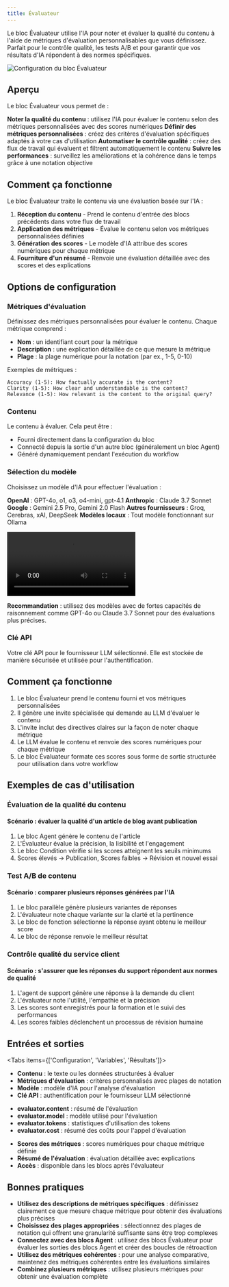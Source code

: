 ```yaml
---
title: Évaluateur
---
```



Le bloc Évaluateur utilise l'IA pour noter et évaluer la qualité du contenu à l'aide de métriques d'évaluation personnalisables que vous définissez. Parfait pour le contrôle qualité, les tests A/B et pour garantir que vos résultats d'IA répondent à des normes spécifiques.

<div className="flex justify-center">
  <Image
    src="/static/blocks/evaluator.png"
    alt="Configuration du bloc Évaluateur"
    width={500}
    height={400}
    className="my-6"
  />
</div>

## Aperçu

Le bloc Évaluateur vous permet de :

<Steps>
  <Step>
    <strong>Noter la qualité du contenu</strong> : utilisez l'IA pour évaluer le contenu selon des métriques personnalisées avec des scores numériques
  </Step>
  <Step>
    <strong>Définir des métriques personnalisées</strong> : créez des critères d'évaluation spécifiques adaptés à votre cas d'utilisation  
  </Step>
  <Step>
    <strong>Automatiser le contrôle qualité</strong> : créez des flux de travail qui évaluent et filtrent automatiquement le contenu
  </Step>
  <Step>
    <strong>Suivre les performances</strong> : surveillez les améliorations et la cohérence dans le temps grâce à une notation objective
  </Step>
</Steps>

## Comment ça fonctionne

Le bloc Évaluateur traite le contenu via une évaluation basée sur l'IA :

1. **Réception du contenu** - Prend le contenu d'entrée des blocs précédents dans votre flux de travail
2. **Application des métriques** - Évalue le contenu selon vos métriques personnalisées définies  
3. **Génération des scores** - Le modèle d'IA attribue des scores numériques pour chaque métrique
4. **Fourniture d'un résumé** - Renvoie une évaluation détaillée avec des scores et des explications

## Options de configuration

### Métriques d'évaluation

Définissez des métriques personnalisées pour évaluer le contenu. Chaque métrique comprend :

- **Nom** : un identifiant court pour la métrique
- **Description** : une explication détaillée de ce que mesure la métrique
- **Plage** : la plage numérique pour la notation (par ex., 1-5, 0-10)

Exemples de métriques :

```
Accuracy (1-5): How factually accurate is the content?
Clarity (1-5): How clear and understandable is the content?
Relevance (1-5): How relevant is the content to the original query?
```

### Contenu

Le contenu à évaluer. Cela peut être :

- Fourni directement dans la configuration du bloc
- Connecté depuis la sortie d'un autre bloc (généralement un bloc Agent)
- Généré dynamiquement pendant l'exécution du workflow

### Sélection du modèle

Choisissez un modèle d'IA pour effectuer l'évaluation :

**OpenAI** : GPT-4o, o1, o3, o4-mini, gpt-4.1
**Anthropic** : Claude 3.7 Sonnet
**Google** : Gemini 2.5 Pro, Gemini 2.0 Flash
**Autres fournisseurs** : Groq, Cerebras, xAI, DeepSeek
**Modèles locaux** : Tout modèle fonctionnant sur Ollama

<div className="w-full max-w-2xl mx-auto overflow-hidden rounded-lg">
  <Video src="models.mp4" width={500} height={350} />
</div>

**Recommandation** : utilisez des modèles avec de fortes capacités de raisonnement comme GPT-4o ou Claude 3.7 Sonnet pour des évaluations plus précises.

### Clé API

Votre clé API pour le fournisseur LLM sélectionné. Elle est stockée de manière sécurisée et utilisée pour l'authentification.

## Comment ça fonctionne

1. Le bloc Évaluateur prend le contenu fourni et vos métriques personnalisées
2. Il génère une invite spécialisée qui demande au LLM d'évaluer le contenu
3. L'invite inclut des directives claires sur la façon de noter chaque métrique
4. Le LLM évalue le contenu et renvoie des scores numériques pour chaque métrique
5. Le bloc Évaluateur formate ces scores sous forme de sortie structurée pour utilisation dans votre workflow

## Exemples de cas d'utilisation

### Évaluation de la qualité du contenu

<div className="mb-4 rounded-md border p-4">
  <h4 className="font-medium">Scénario : évaluer la qualité d'un article de blog avant publication</h4>
  <ol className="list-decimal pl-5 text-sm">
    <li>Le bloc Agent génère le contenu de l'article</li>
    <li>L'Évaluateur évalue la précision, la lisibilité et l'engagement</li>
    <li>Le bloc Condition vérifie si les scores atteignent les seuils minimums</li>
    <li>Scores élevés → Publication, Scores faibles → Révision et nouvel essai</li>
  </ol>
</div>

### Test A/B de contenu

<div className="mb-4 rounded-md border p-4">
  <h4 className="font-medium">Scénario : comparer plusieurs réponses générées par l'IA</h4>
  <ol className="list-decimal pl-5 text-sm">
    <li>Le bloc parallèle génère plusieurs variantes de réponses</li>
    <li>L'évaluateur note chaque variante sur la clarté et la pertinence</li>
    <li>Le bloc de fonction sélectionne la réponse ayant obtenu le meilleur score</li>
    <li>Le bloc de réponse renvoie le meilleur résultat</li>
  </ol>
</div>

### Contrôle qualité du service client

<div className="mb-4 rounded-md border p-4">
  <h4 className="font-medium">Scénario : s'assurer que les réponses du support répondent aux normes de qualité</h4>
  <ol className="list-decimal pl-5 text-sm">
    <li>L'agent de support génère une réponse à la demande du client</li>
    <li>L'évaluateur note l'utilité, l'empathie et la précision</li>
    <li>Les scores sont enregistrés pour la formation et le suivi des performances</li>
    <li>Les scores faibles déclenchent un processus de révision humaine</li>
  </ol>
</div>

## Entrées et sorties

<Tabs items={['Configuration', 'Variables', 'Résultats']}>
  <Tab>
    <ul className="list-disc space-y-2 pl-6">
      <li>
        <strong>Contenu</strong> : le texte ou les données structurées à évaluer
      </li>
      <li>
        <strong>Métriques d'évaluation</strong> : critères personnalisés avec plages de notation
      </li>
      <li>
        <strong>Modèle</strong> : modèle d'IA pour l'analyse d'évaluation
      </li>
      <li>
        <strong>Clé API</strong> : authentification pour le fournisseur LLM sélectionné
      </li>
    </ul>
  </Tab>
  <Tab>
    <ul className="list-disc space-y-2 pl-6">
      <li>
        <strong>evaluator.content</strong> : résumé de l'évaluation
      </li>
      <li>
        <strong>evaluator.model</strong> : modèle utilisé pour l'évaluation
      </li>
      <li>
        <strong>evaluator.tokens</strong> : statistiques d'utilisation des tokens
      </li>
      <li>
        <strong>evaluator.cost</strong> : résumé des coûts pour l'appel d'évaluation
      </li>
    </ul>
  </Tab>
  <Tab>
    <ul className="list-disc space-y-2 pl-6">
      <li>
        <strong>Scores des métriques</strong> : scores numériques pour chaque métrique définie
      </li>
      <li>
        <strong>Résumé de l'évaluation</strong> : évaluation détaillée avec explications
      </li>
      <li>
        <strong>Accès</strong> : disponible dans les blocs après l'évaluateur
      </li>
    </ul>
  </Tab>
</Tabs>

## Bonnes pratiques

- **Utilisez des descriptions de métriques spécifiques** : définissez clairement ce que mesure chaque métrique pour obtenir des évaluations plus précises
- **Choisissez des plages appropriées** : sélectionnez des plages de notation qui offrent une granularité suffisante sans être trop complexes
- **Connectez avec des blocs Agent** : utilisez des blocs Évaluateur pour évaluer les sorties des blocs Agent et créer des boucles de rétroaction
- **Utilisez des métriques cohérentes** : pour une analyse comparative, maintenez des métriques cohérentes entre les évaluations similaires
- **Combinez plusieurs métriques** : utilisez plusieurs métriques pour obtenir une évaluation complète
